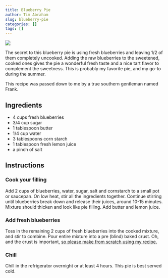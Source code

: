 ```yaml
---
title: Blueberry Pie
author: Tim Abraham
slug: blueberry-pie
categories: []
tags: []
---
```


![](img/blue.jpeg)

The secret to this blueberry pie is using fresh blueberries and leaving $1/2$ of them completely uncooked. Adding the raw blueberries to the sweetened, cooked ones gives the pie a wonderful fresh taste and a nice tart flavor to complement the sweetness. This is probably my favorite pie, and my go-to during the summer.

This recipe was passed down to me by a true southern gentleman named Frank.

## Ingredients

* 4 cups fresh blueberries
* 3/4 cup sugar
* 1 tablespoon butter
* 1/4 cup water
* 3 tablespoons corn starch
* 1 tablespoon fresh lemon juice
* a pinch of salt

## Instructions

### Cook your filling

Add 2 cups of blueberries, water, sugar, salt and cornstarch to a small pot or saucepan. On low heat, stir all the ingredients together. Continue stirring until blueberries break down and release their juices, around 10-15 minutes. Mixture should thicken and look like pie filling. Add butter and lemon juice.

### Add fresh blueberries

Toss in the remaining 2 cups of fresh blueberries into the cooked mixture, and stir to combine. Pour entire mixture into a pre (blind) baked crust. Oh, and the crust is important, [so please make from scratch using my recipe.](https://www.timabe.me/cook/pie-crust)

### Chill

Chill in the refrigerator overnight or at least 4 hours. This pie is best served cold.